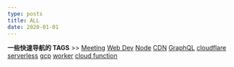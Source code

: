 ```yaml
---
type: posts
title: ALL
date: 2020-01-01
---
```


**一些快速导航的 TAGS** >> [Meeting](./tags/Meeting) [Web Dev](./tags/Web%20development) [Node](./tags/Node) [CDN](./tags/CDN) [GraphQL](./tags/CDN) [cloudflare](./tags/cloudflare) [serverless](./tags/serverless) [gcp](./tags/gcp) [worker](./tags/worker) [cloud function](./tags/cloud%20function)
